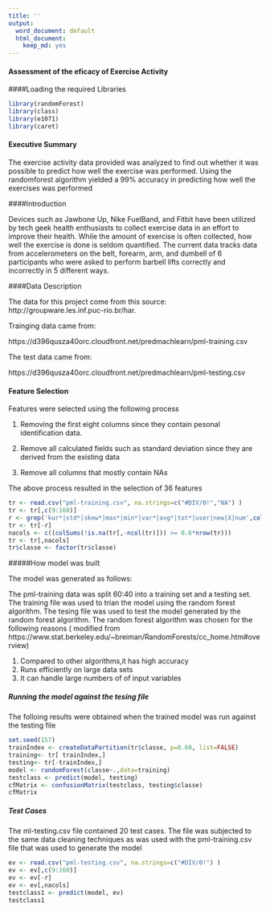 ```yaml
---
title: ''
output:
  word_document: default
  html_document:
    keep_md: yes
---
```

#### Assessment of the eficacy of Exercise Activity

####Loading the required Libraries

```r
library(randomForest)
library(class) 
library(e1071)      		   
library(caret)
```




#### Executive Summary

The exercise activity data provided  was analyzed to find out whether it was possible to predict how well the exercise was performed. Using the randomforest algorithm yielded  a 99% accuracy in predicting how well the exercises was performed

####Introduction

Devices such as Jawbone Up, Nike FuelBand, and Fitbit  have been utilized  by tech geek health enthusiasts  to collect exercise data in an effort to improve their health. While the amount of exercise is often collected, how well the exercise is done is seldom quantified. The current  data tracks data from accelerometers on the belt, forearm, arm, and dumbell of 6 participants who were asked to perform barbell lifts correctly and incorrectly in 5 different ways.


####Data Description

The data for this project come from this source: http://groupware.les.inf.puc-rio.br/har.

Trainging  data came from:

https://d396qusza40orc.cloudfront.net/predmachlearn/pml-training.csv

The test data came from:

https://d396qusza40orc.cloudfront.net/predmachlearn/pml-testing.csv


#### Feature Selection

Features were selected using the following process

1. Removing the first eight columns since they contain pesonal identification data.

2. Remove all calculated fields such as standard deviation since they are derived from the existing data

3. Remove all columns that mostly contain NAs

The above process resulted in the selection of 36 features

```r
tr <- read.csv("pml-training.csv", na.strings=c("#DIV/0!","NA") )
tr <- tr[,c(9:160)]
r <- grep('kur*|std*|skew*|max*|min*|var*|avg*|tot*|user|new|X|num',colnames(tr))
tr <- tr[-r]
nacols <- c((colSums(!is.na(tr[,-ncol(tr)])) >= 0.6*nrow(tr)))
tr <- tr[,nacols]
tr$classe <- factor(tr$classe)

```

#####How model was built

The model was generated as follows:

The pml-training data was split 60:40 into a training set and a testing set. The training file was used to trian the model using the random forest algorithm. The tesing file was used to test the model generated by the random forest algorithm. The random forest algorithm was chosen for the following reasons ( modified from https://www.stat.berkeley.edu/~breiman/RandomForests/cc_home.htm#overview)

1. Compared to other algorithms,it has high accuracy
2. Runs efficiently on large data sets
3. It can handle large numbers of of input variables

##### Running the model against the tesing file

The folloing results were obtained when the  trained model was run against the testing file

```r
set.seed(157)
trainIndex <- createDataPartition(tr$classe, p=0.60, list=FALSE)
training<- tr[ trainIndex,]
testing<- tr[-trainIndex,]
model <- randomForest(classe~.,data=training)
testclass <- predict(model, testing)
cfMatrix <- confusionMatrix(testclass, testing$classe)
cfMatrix 


```
 

##### Test Cases

The ml-testing.csv file contained 20 test cases. The file was subjected to the same data cleaning techniques as was used with the pml-training.csv file that was used to generate the model

```r

ev <- read.csv("pml-testing.csv", na.strings=c("#DIV/0!") )
ev <- ev[,c(9:160)]
ev <- ev[-r]
ev <- ev[,nacols]
testclass1 <- predict(model, ev)
testclass1



```





